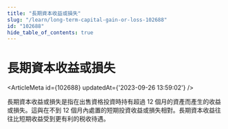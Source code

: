 ```yaml
---
title: "長期資本收益或損失"
slug: "/learn/long-term-capital-gain-or-loss-102688"
id: "102688"
hide_table_of_contents: true
---
```



# 長期資本收益或損失

<ArticleMeta id={102688} updatedAt={'2023-09-26 13:59:02'} />
<div className='border-solid border-b border-t-0 my-4 border-[var(--ifm-color-gray-300)]' />

長期資本收益或損失是指在出售資格投資時持有超過 12 個月的資產而產生的收益或損失。這與在不到 12 個月內處置的短期投資收益或損失相對。長期資本收益往往比短期收益受到更有利的税收待遇。
